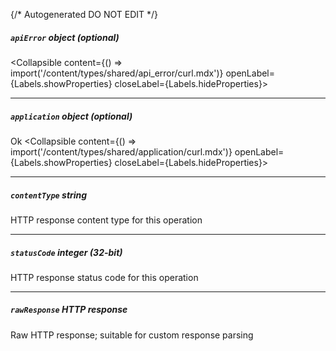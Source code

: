 {/* Autogenerated DO NOT EDIT  */}

##### `apiError` _object (optional)_
<Collapsible content={() => import('/content/types/shared/api_error/curl.mdx')} openLabel={Labels.showProperties} closeLabel={Labels.hideProperties}>
</Collapsible>

---
##### `application` _object (optional)_
Ok
<Collapsible content={() => import('/content/types/shared/application/curl.mdx')} openLabel={Labels.showProperties} closeLabel={Labels.hideProperties}>
</Collapsible>

---
##### `contentType` _string_
HTTP response content type for this operation

---
##### `statusCode` _integer (32-bit)_
HTTP response status code for this operation

---
##### `rawResponse` _HTTP response_
Raw HTTP response; suitable for custom response parsing



